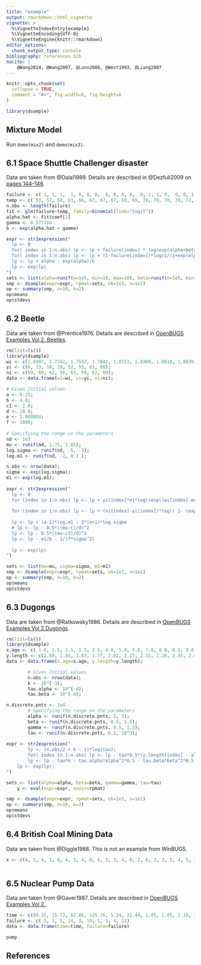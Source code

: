 ```yaml
---
title: "example"
output: rmarkdown::html_vignette
vignette: >
  %\VignetteIndexEntry{example}
  %\VignetteEncoding{UTF-8}
  %\VignetteEngine{knitr::rmarkdown}
editor_options: 
  chunk_output_type: console
bibliography: references.bib
nocite: | 
    @Wang2014, @Wang2007, @Lunn2000, @West1993, @Liang2007
---
```


```r
knitr::opts_chunk$set(
  collapse = TRUE,
  comment = "#>", fig.width=8, fig.height=8
)
```

```r
library(dsample)
```

## Mixture Model

Run `demo(mix2)` and `demo(mix3)`. 

## 6.1 Space Shuttle Challenger disaster 

Data are taken from @Dalal1989. Details are described in @Dezfuli2009 on [pages 144--146](https://ntrs.nasa.gov/api/citations/20090023159/downloads/20090023159.pdf).

```r
failure <- c( 1, 1, 1,  1, 0, 0, 0,  0, 0, 0, 0,  0, 1, 1, 0,  0, 0, 1, 0,  0, 0, 0, 0)
temp <- c( 53, 57, 58, 63, 66, 67, 67, 67, 68, 69, 70, 70, 70, 70, 72, 73, 75, 75, 76, 76, 78, 79, 81)
n.obs <- length(failure)
fit <- glm(failure~temp, family=binomial(link="logit"))
alpha.hat <- fit$coef[1]
gamma <- 0.577216
b <- exp(alpha.hat + gamma)

expr <- str2expression("
  lp <- 0
  for( index in 1:n.obs) lp <- lp + failure[index] * log(exp(alpha+beta*temp[index])/(1+exp(alpha+beta*temp[index])))
  for( index in 1:n.obs) lp <- lp + (1-failure[index])*log(1/(1+exp(alpha+beta*temp[index])))
  lp <- lp + alpha - exp(alpha)/b
  lp <- exp(lp)
")
sets <- list(alpha=runif(n=1e5, min=10, max=20), beta=runif(n=1e5, min=-0.3, max=-0.15))
smp <- dsample(expr=expr, rpmat=sets, nk=1e3, n=1e2)
op <- summary(smp, n=10, k=2)
op$means
op$stdevs
```

## 6.2 Beetle

Data are taken from @Prentice1976. Details are described in [OpenBUGS Examples Vol 2. Beetles](https://chjackson.github.io/openbugsdoc/Examples/Beetles.html).

```r
rm(list=ls())
library(dsample)
wi <- c(1.6907, 1.7242, 1.7552, 1.7842, 1.8113, 1.8369, 1.8610, 1.8839);
yi <- c(6, 13, 18, 28, 52, 53, 61, 60);
ni <- c(59, 60, 62, 56, 63, 59, 62, 60);
data <- data.frame(wi=wi, yi=yi, ni=ni);

# Given Initial values
a <- 0.25;
b <- 4.0;
c1 <- 2.0;
d <- 10.0; 
e <- 2.000004;
f <- 1000;
        
# Specifying the range on the parameters
nd <- 1e3
mu <- runif(nd, 1.75, 1.85);
log.sigma <- runif(nd, -5, -3);
log.m1 <- runif(nd, -2, 0.1 );

n.obs <- nrow(data); 
sigma <- exp(log.sigma);
m1 <- exp(log.m1);
        
expr <- str2expression("
  lp <- 0
  for (index in 1:n.obs) lp <- lp + yi[index]*m1*log((exp((wi[index]-mu)/sigma)/(1+exp((wi[index]-mu)/sigma))))
  
  for (index in 1:n.obs) lp <- lp + (ni[index]-yi[index])*log(( 1- (exp((wi[index]-mu)/sigma)/(1+exp((wi[index]-mu)/sigma)))^m1 ))
  
  lp <- lp + (a-1)*log.m1 - 2*(e+1)*log.sigma
  # lp <- lp - 0.5*((mu-c)/d)^2
  lp <- lp - 0.5*((mu-c1)/d)^2
  lp <- lp - m1/b - 1/(f*sigma^2)
  
  lp <- exp(lp)
")

sets <- list(mu=mu, sigma=sigma, m1=m1)
smp <- dsample(expr=expr, rpmat=sets, nk=1e2, n=1e1)
op <- summary(smp, n=10, k=2)
op$means
op$stdevs

```


## 6.3 Dugongs

Data are taken from @Ratkowsky1986. Details are described in [OpenBUGS Examples Vol 2.Dugongs](https://chjackson.github.io/openbugsdoc/Examples/Dugongs.html).

```r
rm(list=ls())
library(dsample)
x.age <- c( 1.0, 1.5, 1.5, 1.5, 2.5, 4.0, 5.0, 5.0, 7.0, 8.0, 8.5, 9.0, 9.5, 9.5, 10.0, 12.0, 12.0, 13.0, 13.0, 14.5, 15.5, 15.5, 16.5, 17.0, 22.5, 29.0, 31.5);
y.length <- c(1.80, 1.85, 1.87, 1.77, 2.02, 2.27, 2.15, 2.26, 2.35, 2.47, 2.19, 2.26, 2.40, 2.39, 2.41, 2.50, 2.32, 2.43, 2.47, 2.56, 2.65, 2.47, 2.64, 2.56, 2.70, 2.72, 2.57);
data <- data.frame(x.age=x.age, y.length=y.length);

        # Given Initial values        
        n.obs <- nrow(data);
        k <- 10^(-3);
        tau.alpha <- 10^(-4);
        tau.beta <- 10^(-4);

n.discrete.pnts <- 1e4
        # Specifying the range on the parameters
        alpha <- runif(n.discrete.pnts, 2, 3);
        beta <- runif(n.discrete.pnts, 0.5, 1.5);
        gamma <- runif(n.discrete.pnts, 0.5, 1.5);
        tau <- runif(n.discrete.pnts, 0.2, 10^3);
        
expr <- str2expression("
        lp <- (n.obs/2 + k - 1)*log(tau);
        for( index in 1:n.obs) lp <- lp - tau*0.5*(y.length[index] - alpha+beta*gamma^x.age[index])^2;
        lp <- lp - tau*k - tau.alpha*alpha^2*0.5 - tau.beta*beta^2*0.5;
	lp <- exp(lp);
")

sets <- list(alpha=alpha, beta=beta, gamma=gamma, tau=tau)
	y <- eval(expr=expr, envir=rpmat)

smp <- dsample(expr=expr, rpmat=sets, nk=1e2, n=1e1)
op <- summary(smp, n=10, k=2)
op$means
op$stdevs


```

## 6.4 British Coal Mining Data 

Data are taken from @Diggle1988. This is not an example from WinBUGS. 

```r
x <- c(4, 5, 4, 1, 0, 4, 3, 4, 0, 6, 3, 3, 4, 0, 2, 6, 3, 3, 5, 4, 5, 3, 1, 4, 4, 1, 5, 5, 3, 4, 2, 5, 2, 2, 3, 4, 2, 1, 3, 2, 2, 1, 1, 1, 1, 3, 0, 0, 1, 0, 1, 1, 0, 0, 3, 1, 0, 3, 2, 2, 0, 1, 1, 1, 0, 1, 0, 1, 0, 0, 0, 2, 1, 0, 0, 0, 1, 1, 0, 2, 3, 3, 1, 1, 2, 1, 1, 1, 1, 2, 4, 2, 0, 0, 0, 1, 4, 0, 0, 0, 1, 0, 0, 0, 0, 0, 1, 0, 0, 1, 0, 1);



```


## 6.5 Nuclear Pump Data 

Data are taken from @Gaver1987. Details are described in [OpenBUGS Examples Vol 2.](https://chjackson.github.io/openbugsdoc/Examples/Pumps.html).

```r
time <- c(94.32, 15.72, 62.88, 125.76, 5.24, 31.44, 1.05, 1.05, 2.10, 10.48)
failure <- c( 5, 1, 5, 14, 3, 19, 1, 1, 4, 22)
data <- data.frame(time=time, failure=failure)

pump
```



## References 

